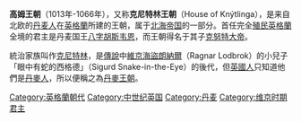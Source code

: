 '''高姆王朝'''（1013年-1066年），又称'''克尼特林王朝'''（House of Knýtlinga），是来自北欧的[[丹麦人|丹麦人]]在[[英格蘭|英格蘭]]所建的王朝，属于[[北海帝国|北海帝国]]的一部分。首任完全[[殖民|殖民]][[英格蘭|英格蘭]]全境的君主是丹麦国王[[八字胡斯韦恩|八字胡斯韦恩]]，而王朝得名于其子[[克努特大帝|克努特大帝]]。

統治家族叫作[[克尼特林|克尼特林]]，是[[傳說|傳說]]中[[維京|維京]][[海盜|海盜]][[朗納爾·洛德布羅克|朗納爾]]（Ragnar Lodbrok）的小兒子「眼中有蛇的西格德」（Sigurd Snake-in-the-Eye）的後代，但[[英國人|英國人]]只知道他們是[[丹麥人|丹麥人]]，所以便稱之為[[丹麥王朝|丹麥王朝]]。

{{英格兰王国}}
{{歐洲各國王室|北歐}}
{{Authority control}}

[[Category:英格蘭朝代|Category:英格蘭朝代]]
[[Category:中世纪英国|Category:中世纪英国]]
[[Category:丹麦|Category:丹麦]]
[[Category:维京时期君主|Category:维京时期君主]]